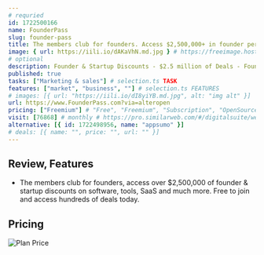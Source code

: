 ```yaml
---
# requried
id: 1722500166
name: FounderPass
slug: founder-pass
title: The members club for founders. Access $2,500,000+ in founder perks & discounts
image: { url: https://iili.io/dAKaVhN.md.jpg } # https://freeimage.host/
# optional
description: Founder & Startup Discounts - $2.5 million of Deals - FounderPass
published: true
tasks: ["Marketing & sales"] # selection.ts TASK
features: ["market", "business", ""] # selection.ts FEATURES
# images: [{ url: "https://iili.io/dI8yiYB.md.jpg", alt: "img alt" }]
url: https://www.FounderPass.com?via=alteropen
pricing: ["Freemium"] # "Free", "Freemium", "Subscription", "OpenSource", "Paid"
visit: [76868] # monthly # https://pro.similarweb.com/#/digitalsuite/websiteanalysis/home
alternative: [{ id: 1722498956, name: "appsumo" }]
# deals: [{ name: "", price: "", url: "" }]
---
```


## Review, Features

- The members club for founders, access over $2,500,000 of founder & startup discounts on software, tools, SaaS and much more. Free to join and access hundreds of deals today.

## Pricing

<Img
  src="https://p140.p3.n0.cdn.zight.com/items/bLubWQPQ/7d24d1e0-5491-43c6-8a14-2c77d24e8e14.jpg"
  alt="Plan Price"
/>
